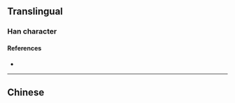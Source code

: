 {{also|債}}
{{character info/new}}
==Translingual==

===Han character===
{{Han char|rn=9|rad=人|as=08|sn=10|four=|canj=OQMO|ids=⿰亻责}}

====References====
* {{Han ref|kx=0109.171|hdz=10170.020|uh=503A|ud=20538}}

----

==Chinese==
{{zh-see|債}}
